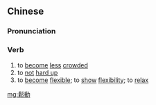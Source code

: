 ==Chinese==
{{zh-forms|s=松动}}

===Pronunciation===
{{zh-pron
|m=sōngdòng
|c=sung1 dung6
|mn=qz:song-tǒng/tw,xm,zz:song-tōng
|cat=v
}}

===Verb===
{{zh-verb}}

# to [[become]] [[less]] [[crowded]]
# to [[not]] [[hard up]]
# to [[become]] [[flexible]]; to [[show]] [[flexibility]]; to [[relax]]

[[mg:鬆動]]